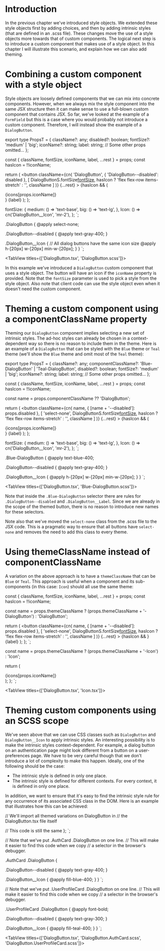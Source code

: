 # Introduction

In the previous chapter we've introduced style objects. We extended these style objects first by adding choices, and then by
adding intrinsic styles (that are defined in an .scss file). These changes move the use of a style objects more towards that
of custom components. The logical next step is to introduce a custom component that makes use of a style object.
In this chapter I will illustrate this scenario, and explain how we can also add theming.

# Combining a custom component with a style object

Style objects are loosely defined components that we can mix into concrete components. However, when we always mix the style component
into the same JSX structure then it can make sense to use a full-blown custom component that contains JSX.
So far, we've looked at the example of a `FormField` but this is a case where you would probably not introduce a custom component.
Therefore, I will instead show the example of a `DialogButton`.



export type PropsT = {
  className?: any;
  disabled?: boolean;
  fontSize?: 'medium' | 'big';
  iconName?: string;
  label: string;
  // Some other props omitted...
};

  const { className, fontSize, iconName, label, ...rest } = props;
  const hasIcon = !!iconName;

  return (
    <button
      className={cn(
        'DialogButton',
        { 'DialogButton--disabled': disabled },
        [
          DialogButtonS.fontSize[fontSize](),
          hasIcon ? 'flex flex-row items-stretch' : '',
          className
        ]
      )}
      {...rest}
    >
      {hasIcon && (
        <div className={cn(DialogButtonS.Icon())}>
          {icons[props.iconName]}
        </div>
      }
      {label}
    </button>
  );
};

  fontSize: {
    medium: () => 'text-base',
    big: () => 'text-lg',
  },
  Icon: () => cn('DialogButton__Icon', 'mr-2'),
};
`;

.DialogButton {
  @apply select-none;

  .DialogButton--disabled {
    @apply text-gray-400;
  }

  .DialogButton__Icon {
    // All dialog buttons have the same icon size
    @apply h-[20px] w-[20px] min-w-[20px];
  }
}
`;

<TabView titles={['DialogButton.tsx', 'DialogButton.scss']}>
  <CodeSnippet code={code1} />
  <CodeSnippet lang="sass" code={code2} />
</TabView>

In this example we've introduced a `DialogButton` custom component that uses a style object. The button will have an icon
if the `iconName` property is provided. Note that the `fontSize` parameter is used to pick a style from the style object.
Also note that client code can use the style object even when it doesn't need the custom component.

# Theming a custom component using a componentClassName property

Theming our `DialogButton` component implies selecting a new set of intrinsic styles. The ad-hoc styles can
already be chosen in a context-dependent way so there is no reason to include them in the theme. Here is an example of a
`DialogButton` that can be styled with the `Blue` theme or `Teal` theme (we'll show the `Blue` theme and omit most of the
`Teal` theme):



export type PropsT = {
  className?: any;
  componentClassName?: 'Blue-DialogButton' | 'Teal-DialogButton',
  disabled?: boolean;
  fontSize?: 'medium' | 'big';
  iconName?: string;
  label: string;
  // Some other props omitted...
};

  const { className, fontSize, iconName, label, ...rest } = props;
  const hasIcon = !!iconName;

  const name = props.componentClassName ?? 'DialogButton';

  return (
    <button
      className={cn(
        name,
        { [name + '--disabled']: props.disabled },
        [
          'select-none',
          DialogButtonS.fontSize[fontSize](),
          hasIcon ? 'flex flex-row items-stretch' : '',
          className
        ]
      )}
      {...rest}
    >
      {hasIcon && (
        <div className={cn(DialogButtonS.Icon())}>
          {icons[props.iconName]}
        </div>
      }
      {label}
    </button>
  );
};

  fontSize: {
    medium: () => 'text-base',
    big: () => 'text-lg',
  },
  Icon: () => cn('DialogButton__Icon', 'mr-2'),
};
`;

.Blue-DialogButton {
  @apply text-blue-400;

  .DialogButton--disabled {
    @apply text-gray-400;
  }

  .DialogButton__Icon {
    @apply h-[20px] w-[20px] min-w-[20px];
  }
}
`;

<TabView titles={['DialogButton.tsx', 'Blue-DialogButton.scss']}>
  <CodeSnippet code={code3} />
  <CodeSnippet lang="sass" code={code4} />
</TabView>

Note that inside the `.Blue-DialogButton` selector there are rules for `.DialogButton--disabled` and
`.DialogButton__Label`. Since we are already in the scope of the themed button, there is no reason to introduce
new names for these selectors.

Note also that we've moved the `select-none` class from the .scss file to the JSX code. This is a pragmatic way to ensure
that all buttons have `select-none` and removes the need to add this class to every theme.

# Using themeClassName instead of componentClassName

A variation on the above approach is to have a `themeClassName` that can be `Blue` or `Teal`. This approach is useful when
a component and its sub-components (in this case: `Icon`) should all use the same theme:

  const { className, fontSize, iconName, label, ...rest } = props;
  const hasIcon = !!iconName;

  const name = props.themeClassName
    ? (props.themeClassName + '-DialogButton')
    : 'DialogButton';

  return (
    <button
      className={cn(
        name,
        { [name + '--disabled']: props.disabled },
        [
          'select-none',
          DialogButtonS.fontSize[fontSize](),
          hasIcon ? 'flex flex-row items-stretch' : '',
          className
        ]
      )}
      {...rest}
    >
      {hasIcon && <Icon themeClassName={props.themeClassName} name={props.iconName} />}
      {label}
    </button>
  );
};
`;


  const name = props.themeClassName ? (props.themeClassName + '-Icon') : 'Icon';

  return (
    <div className={cn(name)}>
        {icons[props.iconName]}
    </div>
  );
};
`;

<TabView titles={['DialogButton.tsx', 'Icon.tsx']}>
  <CodeSnippet code={code5} />
  <CodeSnippet code={code6} />
</TabView>

# Theming custom components using an SCSS scope

We've seen above that we can use CSS classes such as `DialogButton` and `DialogButton__Icon` to apply intrinsic styles.
An interesting possibility is to make the intrinsic styles context-dependent. For example, a dialog button on an
authentication page might look different from a button on a user-preferences page. We have to be very careful
though that we don't introduce a lot of complexity to make this happen. Ideally, one of the following should be the case:

- The intrinsic style is defined in only one place.
- The intrinsic style is defined for different contexts. For every context, it is defined in only one place.

In addition, we want to ensure that it's easy to find the intrinsic style rule for any occurrence of its associated CSS class
in the DOM. Here is an example that illustrates how this can be achieved:

// We'll import all themed variations on DialogButton in
// the DialogButton.tsx file itself


  // This code is still the same
};
`;

// Note that we've put .AuthCard .DialogButton on one line.
// This will make it easier to find this code when we copy
// a selector in the browser's debugger.

.AuthCard .DialogButton {

  .DialogButton--disabled {
    @apply text-gray-400;
  }

  .DialogButton\_\_Icon {
    @apply fill-blue-400;
  }
}
`;

// Note that we've put .UserProfileCard .DialogButton on one line.
// This will make it easier to find this code when we copy
// a selector in the browser's debugger.

.UserProfileCard .DialogButton {
  @apply font-bold;

  .DialogButton--disabled {
    @apply text-gray-300;
  }

  .DialogButton\_\_Icon {
    @apply fill-teal-400;
  }
}
`;

<TabView titles={['DialogButton.tsx', 'DialogButton.AuthCard.scss', 'DialogButton.UserProfileCard.scss']}>
  <CodeSnippet code={code7} />
  <CodeSnippet lang="sass" code={code8} />
  <CodeSnippet lang="sass" code={code9} />
</TabView>
